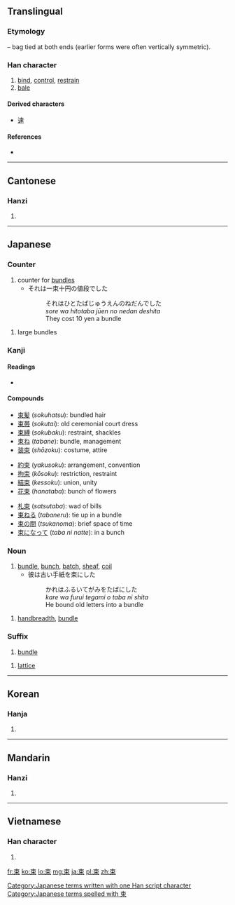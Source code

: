 ==Translingual==

===Etymology===
{{liushu|i}} – bag tied at both ends (earlier forms were often vertically symmetric).

===Han character===
{{Han char|rn=75|rad=木|as=03|sn=7|four=5090<sub>6</sub>|canj=木中 (DL)}}

# [[bind]], [[control]], [[restrain]]
# [[bale]]

====Derived characters====
* [[速]]

====References====
* {{Han ref|kx=0512.120|dkj=14480|dj=0898.040|hdz=21158.030|uh=675F|ud=26463|bh=A7F4|bd=42996}}

----

==Cantonese==

===Hanzi===
{{yue-hanzi|jyut=[[cuk1]]|y=chuk1}}

# {{defn|lang=yue|sort=木03}}

----

==Japanese==

===Counter===
{{ja-pos|k|counter|hira=たば|rom=-taba}}

# counter for [[bundle]]s
#* それは一束十円の値段でした
#*: それはひとたばじゅうえんのねだんでした
#*: ''sore wa hitotaba jūen no nedan deshita''
#*: They cost 10 yen a bundle

{{ja-pos|k|counter|hira=そく|rom=-soku}}

# large bundles

===Kanji===
{{ja-kanji|grade=4|rs=木03}}

====Readings====
* {{ja-readings|on=[[そく]] (''soku'')|kun=[[たば]] (''taba''), [[たばねる]] ([[束ねる]], ''tabaneru''), [[つか]] (''tsuka''), [[つかねる]] ([[束ねる]], ''tsukaneru'')}}

====Compounds====
{{top3}}
* [[束髪]] (''sokuhatsu''): bundled hair
* [[束帯]] (''sokutai''): old ceremonial court dress
* [[束縛]] (''sokubaku''): restraint, shackles
* [[束ね]] (''tabane''): bundle, management
* [[装束]] (''shōzoku''): costume, attire
{{mid3}}
* [[約束]] (''yakusoku''): arrangement, convention
* [[拘束]] (''kōsoku''): restriction, restraint
* [[結束]] (''kessoku''): union, unity
* [[花束]] (''hanataba''): bunch of flowers
{{mid3}}
* [[札束]] (''satsutaba''): wad of bills
* [[束ねる]] (''tabaneru''): tie up in a bundle
* [[束の間]] (''tsukanoma''): brief space of time
* [[束になって]] (''taba ni natte''): in a bunch
{{bottom}}

===Noun===
{{ja-noun|k|hira=たば|rom=taba}}

# [[bundle]], [[bunch]], [[batch]], [[sheaf]], [[coil]]
#* 彼は古い手紙を束にした
#*: かれはふるいてがみをたばにした
#*: ''kare wa furui tegami o taba ni shita''
#*: He bound old letters into a bundle

{{ja-noun|k|hira=つか|rom=tsuka}}
# [[handbreadth]], [[bundle]]

===Suffix===
{{ja-pos|k|suffix|hira=たば|rom=-taba|hidx=たば}}

# [[bundle]]

{{ja-pos|k|suffix|hira=そく|rom=-soku}}
# {{context|mathematics|lang=ja|sort=そく}} [[lattice]]

[[Category:Japanese terms written with one Han script character]]
[[Category:Japanese terms spelled with 束]]
----

==Korean==

===Hanja===
{{ko-hanja|hangeul=속|eumhun=|rv=sok|mr=sok|y=sok}}

# {{defn|lang=ko|sort=木03}}

----

==Mandarin==

===Hanzi===
{{cmn-hanzi|pin=[[shù]] ([[shu4]])|wg=shu<sup>4</sup>}}

# {{defn|lang=cmn|sort=木03}}

----

==Vietnamese==

===Han character===
{{vi-hantu|[[thúc]], [[thút]], [[súc]], [[thót]], [[thóc]]|rs=木03}}

# {{defn|lang=vi|sort=木03}}

[[fr:束]]
[[ko:束]]
[[lo:束]]
[[mg:束]]
[[ja:束]]
[[pl:束]]
[[zh:束]]